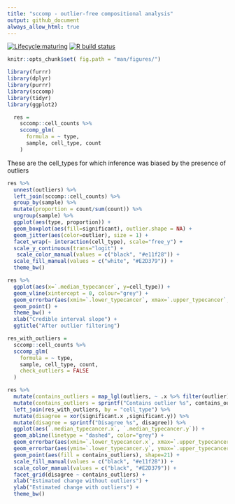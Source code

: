 ```yaml
---
title: "sccomp - outlier-free compositional analysis"
output: github_document
always_allow_html: true
---
```


<!-- badges: start -->
[![Lifecycle:maturing](https://img.shields.io/badge/lifecycle-maturing-blue.svg)](https://www.tidyverse.org/lifecycle/#maturing) [![R build status](https://github.com/stemangiola/tidyseurat/workflows/R-CMD-check/badge.svg)](https://github.com/stemangiola/tidyseurat/actions/)
<!-- badges: end -->

```r
knitr::opts_chunk$set( fig.path = "man/figures/")
```

```r
library(furrr)
library(dplyr)
library(purrr)
library(sccomp)
library(tidyr)
library(ggplot2)
```


```r

  res =
    sccomp::cell_counts %>%
    sccomp_glm(
      formula = ~ type,
      sample, cell_type, count
    )

```



These are the cell_types for which inference was biased by the presence of outliers

```r

res %>% 
  unnest(outliers) %>%
  left_join(sccomp::cell_counts) %>%
  group_by(sample) %>%
  mutate(proportion = count/sum(count)) %>%
  ungroup(sample) %>%
  ggplot(aes(type, proportion)) +
  geom_boxplot(aes(fill=significant), outlier.shape = NA) + 
  geom_jitter(aes(color=outlier), size = 1) + 
  facet_wrap(~ interaction(cell_type), scale="free_y") +
  scale_y_continuous(trans="logit") +
   scale_color_manual(values = c("black", "#e11f28")) +
  scale_fill_manual(values = c("white", "#E2D379")) +
  theme_bw()

```



```r
res %>%
  ggplot(aes(x=`.median_typecancer`, y=cell_type)) +
  geom_vline(xintercept = 0, colour="grey") +
  geom_errorbar(aes(xmin=`.lower_typecancer`, xmax=`.upper_typecancer`, color=significant)) +
  geom_point() +
  theme_bw() +
  xlab("Credible interval slope") +
  ggtitle("After outlier filtering")
```

```r

res_with_outliers = 
  sccomp::cell_counts %>%
  sccomp_glm(
    formula = ~ type,
    sample, cell_type, count,
    check_outliers = FALSE
  ) 

res %>%
  mutate(contains_outliers = map_lgl(outliers, ~ .x %>% filter(outlier) %>% nrow %>% `>` (0))) %>%
  mutate(contains_outliers = sprintf("Contains outlier %s", contains_outliers)) %>%
  left_join(res_with_outliers, by = "cell_type") %>%
  mutate(disagree = xor(significant.x ,significant.y)) %>%
  mutate(disagree = sprintf("Disagree %s", disagree)) %>%
  ggplot(aes(`.median_typecancer.x`, `.median_typecancer.y`)) + 
  geom_abline(linetype = "dashed", color="grey") +
  geom_errorbar(aes(xmin=`.lower_typecancer.x`, xmax=`.upper_typecancer.x`, color=significant.x)) +
  geom_errorbar(aes(ymin=`.lower_typecancer.y`, ymax=`.upper_typecancer.y`, color=significant.y)) +
  geom_point(aes(fill = contains_outliers), shape=21) +
  scale_fill_manual(values = c("black", "#e11f28")) +
  scale_color_manual(values = c("black", "#E2D379")) +
  facet_grid(disagree ~ contains_outliers) +
  xlab("Estimated change without outliers") +
  ylab("Estimated change with outliers") +
  theme_bw() 

```


